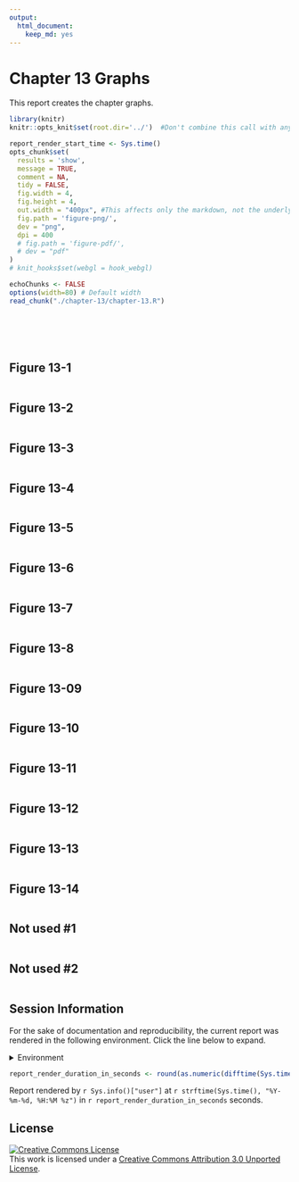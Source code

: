 ```yaml
---
output:
  html_document:
    keep_md: yes
---
```

Chapter 13 Graphs
=================================================
This report creates the chapter graphs.

<!--  Set the working directory to the repository's base directory; this assumes the report is nested inside of only one directory.-->
```r
library(knitr)
knitr::opts_knit$set(root.dir='../')  #Don't combine this call with any other chunk -especially one that uses file paths.
```

<!-- Set the report-wide options, and point to the external code file. -->
```r
report_render_start_time <- Sys.time()
opts_chunk$set(
  results = 'show', 
  message = TRUE,
  comment = NA, 
  tidy = FALSE,
  fig.width = 4, 
  fig.height = 4, 
  out.width = "400px", #This affects only the markdown, not the underlying png file.  The height will be scaled appropriately.
  fig.path = 'figure-png/',     
  dev = "png",
  dpi = 400
  # fig.path = 'figure-pdf/',     
  # dev = "pdf"
)
# knit_hooks$set(webgl = hook_webgl)

echoChunks <- FALSE
options(width=80) # Default width
read_chunk("./chapter-13/chapter-13.R") 

```
<!-- Load the packages.  Suppress the output when loading packages. --> 
```r
```

<!-- Load any Global functions and variables declared in the R file.  Suppress the output. --> 
```r
```

<!-- Declare any global functions specific to a Rmd output.  Suppress the output. --> 
```r
```

<!-- Load the datasets. -->
```r
```

<!-- Tweak the datasets. -->
```r
```

## Figure 13-1
```r
```

## Figure 13-2
```r
```

## Figure 13-3
```r
```

## Figure 13-4
```r
```

## Figure 13-5
```r
```

## Figure 13-6
```r
```

## Figure 13-7
```r
```

## Figure 13-8
```r
```

## Figure 13-09
```r
```

## Figure 13-10
```r
```

## Figure 13-11
```r
```

## Figure 13-12
```r
```

## Figure 13-13
```r
```

## Figure 13-14
```r
```

## Not used #1 
```r
```

## Not used #2 
```r
```
## Session Information
For the sake of documentation and reproducibility, the current report was rendered in the following environment.  Click the line below to expand.

<details>
  <summary>Environment <span class="glyphicon glyphicon-plus-sign"></span></summary>
```r
if( requireNamespace("devtools", quietly = TRUE) ) {
  devtools::session_info()
} else {
  sessionInfo()
} 
```
</details>

```r
report_render_duration_in_seconds <- round(as.numeric(difftime(Sys.time(), report_render_start_time, units="secs")))
```

Report rendered by `r Sys.info()["user"]` at `r strftime(Sys.time(), "%Y-%m-%d, %H:%M %z")` in `r report_render_duration_in_seconds` seconds.


## License

<a rel="license" href="http://creativecommons.org/licenses/by/3.0/"><img alt="Creative Commons License" style="border-width:0" src="http://i.creativecommons.org/l/by/3.0/88x31.png" /></a><br />This work is licensed under a <a rel="license" href="http://creativecommons.org/licenses/by/3.0/">Creative Commons Attribution 3.0 Unported License</a>.
